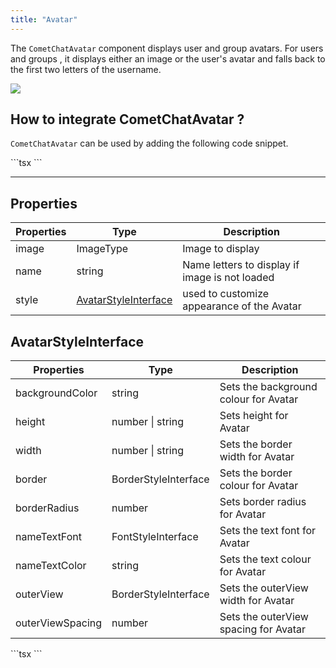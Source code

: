 ```yaml
---
title: "Avatar"
---
```


The `CometChatAvatar` component displays user and group avatars. For users and groups , it displays either an image or the user's avatar and falls back to the first two letters of the username.

<Frame>
  <img src="/images/dc4a9995-la18m7wpa9gr04r3ss6vkyg3jphn43h2m46onezmv1x9swovntyx65d6l7psqrmu-67cdcaf3a75cf53eb4bc6ea8bd941639.jpg" />
</Frame>

## How to integrate CometChatAvatar ?

`CometChatAvatar` can be used by adding the following code snippet.

<Tabs>
<Tab title="TypeScript">
```tsx
<CometChatAvatar
  image={avatarImage}
  name={avatarName}
  style={avatarStyle}
 />
```

</Tab>

</Tabs>

***

## Properties

| Properties | Type                                                                             | Description                                    |
| ---------- | -------------------------------------------------------------------------------- | ---------------------------------------------- |
| image      | ImageType                                                                        | Image to display                               |
| name       | string                                                                           | Name letters to display if image is not loaded |
| style      | [AvatarStyleInterface](/ui-kit/react-native/v4/avatar#avatarstyleinterface) | used to customize appearance of the Avatar     |

## AvatarStyleInterface

| Properties       | Type                 | Description                           |
| ---------------- | -------------------- | ------------------------------------- |
| backgroundColor  | string               | Sets the background colour for Avatar |
| height           | number \| string     | Sets height for Avatar                |
| width            | number \| string     | Sets the border width for Avatar      |
| border           | BorderStyleInterface | Sets the border colour for Avatar     |
| borderRadius     | number               | Sets border radius for Avatar         |
| nameTextFont     | FontStyleInterface   | Sets the text font for Avatar         |
| nameTextColor    | string               | Sets the text colour for Avatar       |
| outerView        | BorderStyleInterface | Sets the outerView width for Avatar   |
| outerViewSpacing | number               | Sets the outerView spacing for Avatar |

<Tabs>
<Tab title="TypeScript">
```tsx
<CometChatAvatar
  image={avatarImage}
  name="Andrew Joseph"
  style={{ borderRadius: 8, height: 100, width: 100 }}
/>
```

</Tab>

</Tabs>
